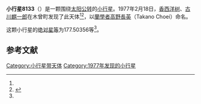 {{Infobox planet
| bgcolour = #FFFFC0
| name = 8133 Takanochoei
| symbol = 
| image = 
| caption = 
| discovery = yes
| discovery_ref = 
| discoverer = [[香西洋树|香西洋树]]、[[古川麒一郎|古川麒一郎]]
| discovery_site = [[木曾町|木曾町]] 
| discovered = 1977年2月18日
| designations = yes
| mp_name = 
| named_after = 
| alt_names = 1977 DX3/ 1983 GD1 / 1985 UF6 / 1990 QK18 / 1990 SU18 / 1994 ED1
| mp_category = [[主带小行星|主带小行星]]
| orbit_ref = <ref name="a">[http://ssd.jpl.nasa.gov/sbdb.cgi?sstr=8133 8133 Takanochoei] {{Wayback|url=http://ssd.jpl.nasa.gov/sbdb.cgi?sstr=8133 |date=20210717063432 }}，小行星數據庫瀏覽器（JPL Small-Body Database Browser）－[[美国国家航空航天局|美国国家航空航天局]]喷气推进实验室</ref>
| epoch = 2456400.5 (2013年4月18日更新)
| aphelion = {{convert|3.6300842|AU|km|3|abbr=on|lk=out}}
| perihelion = {{convert|2.6709934|AU|km|3|abbr=on}}
| semimajor = {{convert|3.1505388|AU|km|3|abbr=on}}
| eccentricity = 0.1522106
| period = 2042.563969 [[日|日]]<br />5.59[[儒略年|儒略年]]
| avg_speed = 
| inclination = 2.31482
| asc_node = 89.84766
| mean_anomaly = 
| arg_peri = 177.50356
| satellites = 
| physical_characteristics = yes
| dimensions = 
| mass = 
| density = 
| surface_grav = 
| escape_velocity = 
| sidereal_day = 
| axial_tilt = 
| pole_ecliptic_lat = 
| pole_ecliptic_lon = 
| albedo = 
| temperatures= 
| temp_name1 = 
| mean_temp_1 = 
| max_temp_1 = 
| temp_name2 = 
| max_temp_2 = 
| spectral_type = 
| abs_magnitude = 177.50356
}}

'''小行星8133'''（{{lang-en|8133 Takanochoei}}）是一颗围绕[[太阳|太阳]][[公转|公转]]的[[小行星|小行星]]。1977年2月18日，[[香西洋树|香西洋树]]、[[古川麒一郎|古川麒一郎]]在木曾町发现了此天体<ref name="a" /><ref>{{cite news|title=小行星列表|url=http://cfa-www.harvard.edu/iau/lists/NumberedMPs.txt|accessdate=2013-07-08|newspaper=哈佛大学|archive-date=2008-05-17|archive-url=https://web.archive.org/web/20080517010638/http://cfa-www.harvard.edu/iau/lists/NumberedMPs.txt|dead-url=no}}</ref>，以[[蘭學者|蘭學者]][[高野長英|高野長英]]（Takano Choei）命名。

这颗小行星的[[绝对星等|绝对星等]]为177.50356等<ref name="a" />。

==参考文献==
{{reflist}}
{{Minor Planet Number|[[小行星8132|小行星8132]]|[[小行星8134|小行星8134]]}}

{{小天体}}

[[Category:小行星带天体|Category:小行星带天体]]
[[Category:1977年发现的小行星|Category:1977年发现的小行星]]

{{asteroid-stub}}